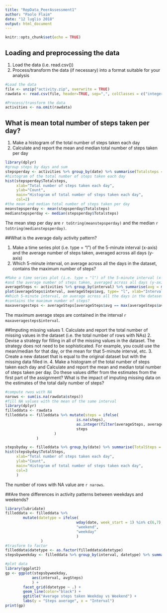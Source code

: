 ```yaml
---
title: "RepData_PeerAssessment1"
author: "Paolo Flaim"
date: "12 luglio 2018"
output: html_document
---
```


```r
knitr::opts_chunk$set(echo = TRUE)
```

## Loading and preprocessing the data
1. Load the data (i.e. read.csv())
2. Process/transform the data (if necessary) into a format suitable for your analysis

```r
#Load the data 
file <- unzip("activity.zip", overwrite = TRUE)
rawdata <- read.csv(file, header=TRUE, sep=",", colClasses = c("integer", "Date", "integer"), stringsAsFactors = FALSE)

#Process/transform the data
activities <- na.omit(rawdata)

```

## What is mean total number of steps taken per day?
1. Make a histogram of the total number of steps taken each day
2. Calculate and report the mean and median total number of steps taken per day

```r
library(dplyr)
#group steps by days and sum
stepsperday <- activities %>% group_by(date) %>% summarise(Totalsteps = sum(steps))
#histogram of the total number of steps taken each day
hist(stepsperday$Totalsteps,
     xlab="Total number of steps taken each day", 
     ylab="Count", 
     main="Histogram of total number of steps taken each day",
     col=2)
#the mean and median total number of steps taken per day
meanstepsperday <- mean(stepsperday$Totalsteps)
medianstepsperday <- median(stepsperday$Totalsteps)
```

The mean step per day are `r toString(meanstepsperday)` and the median `r toString(medianstepsperday)`.

##What is the average daily activity pattern?

1. Make a time series plot (i.e. type = "l") of the 5-minute interval (x-axis)
and the average number of steps taken, averaged across all days (y-axis)
2. Which 5-minute interval, on average across all the days in the dataset,
contains the maximum number of steps?

```r
#Make a time series plot (i.e. type = "l") of the 5-minute interval (x-axis)
#and the average number of steps taken, averaged across all days (y-axis)
averageSteps <- activities %>% group_by(interval) %>% summarise(avg = mean(steps))
plot(averageSteps$interval, averageSteps$avg, type= "l", xlab="Interval", ylab="average")
#Which 5-minute interval, on average across all the days in the dataset,
#contains the maximum number of steps?
maxaveragesteps <- averageSteps[averageSteps$avg == max(averageSteps$avg),]

```
The maximum average steps are contained in the interval `r maxaveragesteps$interval`.

##Imputing missing values
1. Calculate and report the total number of missing values in the dataset (i.e. the total number of rows with NAs)
2. Devise a strategy for filling in all of the missing values in the dataset. The strategy does not need to be sophisticated. For example, you could use the mean/median for that day, or the mean for that 5-minute interval, etc.
3. Create a new dataset that is equal to the original dataset but with the missing data filled in.
4. Make a histogram of the total number of steps taken each day and Calculate and report the mean and median total number of steps taken per day. Do these values differ from the estimates from the first part of the assignment? What is the impact of imputing missing data on the estimates of the total
daily number of steps?

```r

#compute rwos with NA
narows <- sum(is.na(rawdata$steps))
#fill NA values with the mean of the same interval
library(dplyr)
filleddata <- rawdata
filleddata <- filleddata %>% mutate(steps = ifelse(
                                is.na(steps), 
                                as.integer(filter(averageSteps, averageSteps$interval==interval)$avg),
                                steps
                      )
              )

stepsbyday <- filleddata %>% group_by(date) %>% summarise(TotalSteps = sum(steps))
hist(stepsbyday$TotalSteps, 
     xlab="Total number of steps taken each day", 
     ylab="Count", 
     main="Histogram of total number of steps taken each day",
     col=3
     )

```

The number of rows with NA value are `r narows`.

##Are there differences in activity patterns between weekdays and weekends?

```r
library(lubridate)
filleddata <- filleddata %>% 
        mutate(datetype = ifelse(
                                wday(date, week_start = 1) %in% c(6,7),
                                "weekend",
                                "weekday"
                                )
                )
#trasform to factor
filleddata$datetype <- as.factor(filleddata$datetype)
stepsbyweekday <- filleddata %>% group_by(interval, datetype) %>% summarise(avgSteps = mean(steps))

#plot data
library(ggplot2)
gp <- ggplot(stepsbyweekday, 
            aes(interval, avgSteps)
            ) + 
        facet_grid(datetype ~ .) + 
        geom_line(color="black") +
        ggtitle("Average steps taken Weekday vs Weekend") +
        labs(y = "Steps average", x = "Interval")
print(gp)

```